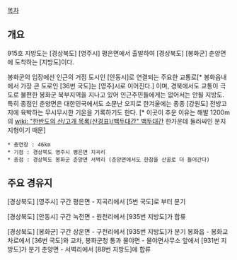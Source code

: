 [[목차]]
== 개요 ==
915호 지방도는 [경상북도] [영주시] 평은면에서 출발하여 [경상북도] [봉화군] 춘양면에 도착하는 [지방도]이다. 

봉화군의 입장에선 인근의 거점 도시인 [안동시]로 연결되는 주요한 교통로[* 봉화읍내에서 가장 큰 도로인 [36번 국도]는 [영주]시로 이어진다.] 이며, 경북에서도 교통이 극도로 불편한 봉화군 북부지역을 지나고 있어 인근주민들에게는 없어서는 안될 지방도. 특히 종점인 춘양면은 대한민국에서도 소문난 오지로 한겨울에는 종종 [강원도] 전방고지에 육박하는 무시무시한 기온을 기록하기도 한다. [* 이곳이 추운 이유는 해발 1200m의 [[wiki: "한반도의 산/고개 목록(산경표)/백두대간" 백두대간]] 한가운데 둘러싸인 분지지형이기 때문] 

 * 총연장 : 46km 
 * 기점 : 경상북도 영주시 평은면 지곡리
 * 종점 : 경상북도 봉화군 춘양면 서벽리 (춘양면에서도 한참을 산골로 더 들어간다)

== 주요 경유지 ==
[경상북도] [영주시] 구간
평은면 - 지곡리에서 [5번 국도]로 부터 분기

[경상북도] [안동시] 구간
녹전면 - 원천리에서 [935번 지방도]가 합류

[경상북도] [봉화군] 구간
상운면 - 구천리에서 [935번 지방도]가 분기
봉화읍 - 봉화교차로에서 [36번 국도]와 교차, 봉화군청 통과
물야면 - 물야면사무소 앞에서 [931번 지방도]가 분기
춘양면 - 서벽리에서 [88번 지방도]에 합류

